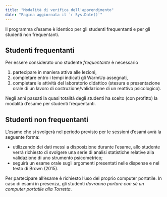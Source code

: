 ```yaml
---
title: "Modalità di verifica dell'apprendimento"
date: "Pagina aggiornata il `r Sys.Date()`"
---
```


Il programma d'esame è identico per gli studenti frequentanti e per gli studenti non frequentanti.

## Studenti frequentanti

Per essere considerato uno studente _frequentante_ è necessario

1. partecipare in maniera attiva alle lezioni,
2. completare entro i tempi indicati gli WarmUp assegnati,
3. completare le attività del laboratorio didattico (stesura e presentazione orale di un lavoro di costruzione/validazione di un reattivo psicologico).

Negli anni passati la quasi totalità degli studenti ha scelto (con profitto) la modalità d'esame per studenti frequentanti.

## Studenti non frequentanti

L'esame che si svolgerà nel periodo previsto per le sessioni d'esami avrà la seguente forma: 

- utilizzando dei dati messi a disposizione durante l'esame, allo studente verrà richiesto di svolgere una serie di analisi statistiche relative alla validazione di uno strumento psicometrico;
- seguirà un esame orale sugli argomenti presentati nelle dispense e nel testo di Brown (2015).

Per partecipare all'esame è richiesto l'uso del proprio computer portatile. In caso di esami in presenza, gli studenti _dovranno portare con sé un computer portatile alla Torretta_.


